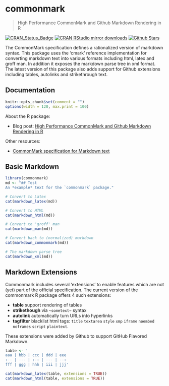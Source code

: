 # commonmark

> High Performance CommonMark and Github Markdown Rendering in R

[![CRAN_Status_Badge](http://www.r-pkg.org/badges/version/commonmark)](https://cran.r-project.org/package=commonmark)
[![CRAN RStudio mirror downloads](http://cranlogs.r-pkg.org/badges/commonmark)](https://cran.r-project.org/package=commonmark)
[![Github Stars](https://img.shields.io/github/stars/r-lib/commonmark.svg?style=social&label=Github)](https://github.com/r-lib/commonmark)

The CommonMark specification defines a rationalized version of markdown
syntax. This package uses the 'cmark' reference implementation for converting
markdown text into various formats including html, latex and groff man. In
addition it exposes the markdown parse tree in xml format. The latest version of
this package also adds support for Github extensions including tables, autolinks
and strikethrough text.

## Documentation

```r
knitr::opts_chunk$set(comment = "")
options(width = 120, max.print = 100)
```

About the R package:

 - Blog post: [High Performance CommonMark and Github Markdown Rendering in R](https://ropensci.org/blog/blog/2016/12/02/commonmark)

Other resources:

 - [CommonMark specification for Markdown text](https://commonmark.org/help/)

## Basic Markdown

```r
library(commonmark)
md <- "## Test
An *example* text for the `commonmark` package."

# Convert to Latex
cat(markdown_latex(md))

# Convert to HTML
cat(markdown_html(md))

# Convert to 'groff' man 
cat(markdown_man(md))

# Convert back to (normalized) markdown
cat(markdown_commonmark(md))

# The markdown parse tree
cat(markdown_xml(md))
```

## Markdown Extensions

Commonmark includes several 'extensions' to enable features which are not (yet) part of the official specification. The current version of the commonmark R package offers 4 such extensions:

 - __table__ support rendering of tables
 - __strikethough__ via `~sometext~` syntax
 - __autolink__ automatically turn URLs into hyperlinks
 - __tagfilter__ blacklist html tags: `title` `textarea` `style` `xmp` `iframe` `noembed` `noframes` `script` `plaintext`.
 
These extensions were added by Github to support GitHub Flavored Markdown.

```r
table <- '
aaa | bbb | ccc | ddd | eee
:-- | --- | :-: | --- | --:
fff | ggg | hhh | iii | jjj'

cat(markdown_latex(table, extensions = TRUE))
cat(markdown_html(table, extensions = TRUE))
```
